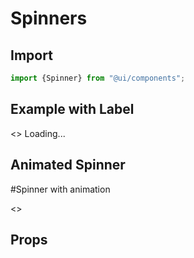 
<Meta title="Components/Spinner" component="Spinner" />

<Story name="Import" />

# Spinners

## Import

```jsx
import {Spinner} from "@ui/components";
```
## Example with Label

<Preview withToolbar>
    <Story name="Basic">
        <>
        <Spinner animation="border" role="status" variant="success">
            <span className="sr-only">Loading...</span>
        </Spinner>
        </>
    </Story>
</Preview>

## Animated Spinner
#Spinner with animation

<Preview withToolbar>
    <Story name="Animation">
        <>
            <Spinner animation="border" variant="primary" size="sm" />
            <Spinner animation="border" variant="primary" />
            <Spinner animation="border" variant="secondary" />
            <Spinner animation="border" variant="success" />
            <Spinner animation="border" variant="danger" />
            <Spinner animation="border" variant="warning" />
            <Spinner animation="border" variant="info" />
            <Spinner animation="border" variant="light" />
            <Spinner animation="border" variant="dark" />
            <Spinner animation="grow" variant="primary" size="sm" />
            <Spinner animation="grow" variant="secondary" />
            <Spinner animation="grow" variant="success" />
            <Spinner animation="grow" variant="danger" />
            <Spinner animation="grow" variant="warning" />
            <Spinner animation="grow" variant="info" />
            <Spinner animation="grow" variant="light" />
            <Spinner animation="grow" variant="dark" />
        </>
    </Story>
</Preview>

<Story name="Props" />

## Props

<Props of={SpinnerTypes} />



